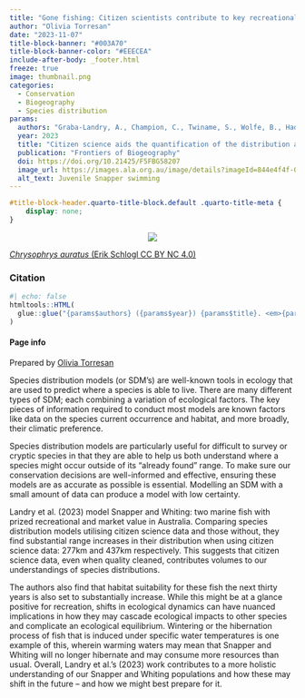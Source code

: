 ```yaml
---
title: "Gone fishing: Citizen scientists contribute to key recreational fishes population models"
author: "Olivia Torresan"
date: "2023-11-07"
title-block-banner: "#003A70"
title-block-banner-color: "#EEECEA"
include-after-body: _footer.html
freeze: true
image: thumbnail.png 
categories:
  - Conservation
  - Biogeography
  - Species distribution
params:
  authors: "Graba-Landry, A., Champion, C., Twiname, S., Wolfe, B., Haddy, J., Mossop, D., Pecl, G., & Tracey, S. R."
  year: 2023
  title: "Citizen science aids the quantification of the distribution and prediction of present and future temporal variation in habitat suitability at species’ range edges"
  publication: "Frontiers of Biogeography"
  doi: https://doi.org/10.21425/F5FBG58207
  image_url: https://images.ala.org.au/image/details?imageId=844e4f4f-021d-4cde-94fe-04b73877e06a
  alt_text: Juvenile Snapper swimming
---
```


<!-- remove metadata section -->

```css
#title-block-header.quarto-title-block.default .quarto-title-meta {
    display: none;
}
```


<!-- Side panel -->

:::{.column-page}

:::{.paper-side-column}

<center>
:::{.col-image layout-ncol=1 style="margin-left: auto; margin-right: auto;"}
<!-- add image url -->
<img src="https://ala-images.s3.ap-southeast-2.amazonaws.com/store/a/6/0/e/844e4f4f-021d-4cde-94fe-04b73877e06a/original" class="rounded"/></img>
:::
</center>

::: figure-caption
<!-- edit caption -->
[*Chrysophrys auratus* (Erik Schlogl CC BY NC 4.0)](https://images.ala.org.au/image/details?imageId=844e4f4f-021d-4cde-94fe-04b73877e06a)
:::

### Citation
```r
#| echo: false
htmltools::HTML(
  glue::glue("{params$authors} ({params$year}) {params$title}. <em>{params$publication}</em> <a href='{params$doi}' target='_blank'>{params$doi}</a>")
)
```


#### Page info
Prepared by 
[Olivia Torresan](https://labs.ala.org.au/people/Torresan_Olivia/)
:::


<!-- Main panel description -->

::: {.paper-main-column}
Species distribution models (or SDM’s) are well-known tools in ecology that are used to predict where a species is able to live. There are many different types of SDM; each combining a variation of ecological factors. The key pieces of information required to conduct most models are known factors like data on the species current occurrence and habitat, and more broadly, their climatic preference. 

Species distribution models are particularly useful for difficult to survey or cryptic species in that they are able to help us both understand where a species might occur outside of its “already found” range. To make sure our conservation decisions are well-informed and effective, ensuring these models are as accurate as possible is essential. Modelling an SDM with a small amount of data can produce a model with low certainty. 

Landry et al. (2023) model Snapper and Whiting: two marine fish with prized recreational and market value in Australia. Comparing species distribution models utilising citizen science data and those without, they find substantial range increases in their distribution when using citizen science data: 277km and 437km respectively. This suggests that citizen science data, even when quality cleaned, contributes volumes to our understandings of species distributions. 

The authors also find that habitat suitability for these fish the next thirty years is also set to substantially increase. While this might be at a glance positive for recreation, shifts in ecological dynamics can have nuanced implications in how they may cascade ecological impacts to other species and complicate an ecological equilibrium. Wintering or the hibernation process of fish that is induced under specific water temperatures is one example of this, wherein warming waters may mean that Snapper and Whiting will no longer hibernate and may consume more resources than usual.  Overall, Landry et al.’s (2023) work contributes to a more holistic understanding of our Snapper and Whiting populations and how these may shift in the future – and how we might best prepare for it.
:::

:::